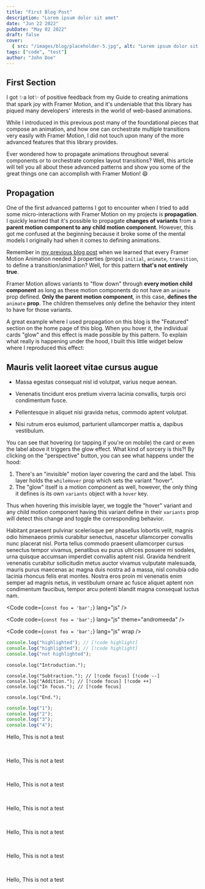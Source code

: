 ```yaml
---
title: "First Blog Post"
description: "Lorem ipsum dolor sit amet"
date: "Jun 22 2022"
pubDate: "May 02 2022"
draft: false
cover:
  { src: "/images/blog/placeholder-5.jpg", alt: "Lorem ipsum dolor sit amet" }
tags: ["code", "test"]
author: "John Doe"
---
```



## First Section

I got ✨a lot✨ of positive feedback from my <a class="cursor-pointer no-underline border border-transparent hover:border-b-purple-500 transition-all duration-300">Guide to creating animations that spark joy with Framer Motion</a>, and it's undeniable that this library has piqued many developers' interests in the world of web-based animations.

While I introduced in this previous post many of the foundational pieces that compose an animation, and how one can orchestrate multiple transitions very easily with Framer Motion, I did not touch upon many of the more advanced features that this library provides.

Ever wondered how to propagate animations throughout several components or to orchestrate complex layout transitions? Well, this article will tell you all about these advanced patterns and show you some of the great things one can accomplish with Framer Motion! :smile:

## Propagation

One of the first advanced patterns I got to encounter when I tried to add some micro-interactions with Framer Motion on my projects is **propagation**. I quickly learned that it's possible to propagate **changes of variants** from a **parent motion component to any child motion component**. However, this got me confused at the beginning because it broke some of the mental models I originally had when it comes to defining animations.

Remember in <a class="cursor-pointer no-underline border border-transparent hover:border-b-purple-500 transition-all duration-300" href="/blog/first-blog">my previous blog post</a> when we learned that every Framer Motion Animation needed 3 properties (props) `initial`, `animate`, `transition`, to define a transition/animation? Well, for this pattern **that's not entirely true**.

Framer Motion allows variants to "flow down" through **every motion child component** as long as these motion components do not have an `animate` prop defined. **Only the parent motion component**, in this case, **defines the** `animate` **prop**. The children themselves only define the behavior they intent to have for those variants.

A great example where I used propagation on this blog is the "Featured" section on the home page of this blog. When you hover it, the individual cards "glow" and this effect is made possible by this pattern. To explain what really is happening under the hood, I built this little widget below where I reproduced this effect:

## Mauris velit laoreet vitae cursus augue

- Massa egestas consequat nisl id volutpat, varius neque aenean.

- Venenatis tincidunt eros pretium viverra lacinia convallis, turpis orci condimentum fusce.

- Pellentesque in aliquet nisi gravida netus, commodo aptent volutpat.

- Nisi rutrum eros euismod, parturient ullamcorper mattis a, dapibus vestibulum.

You can see that hovering (or tapping if you're on mobile) the card or even the label above it triggers the glow effect. What kind of sorcery is this?! By clicking on the "perspective" button, you can see what happens under the hood:

1. There's an "invisible" motion layer covering the card and the label. This layer holds the `whileHover` prop which sets the variant "hover".
2. The "glow" itself is a motion component as well, however, the only thing it defines is its own `variants` object with a `hover` key.

Thus when hovering this invisible layer, we toggle the "hover" variant and any child motion component having this variant define in their `variants` prop will detect this change and toggle the corresponding behavior.

Habitant praesent pulvinar scelerisque per phasellus lobortis velit, magnis odio himenaeos primis curabitur senectus, nascetur ullamcorper convallis nunc placerat nisl. Porta tellus commodo praesent ullamcorper cursus senectus tempor vivamus, penatibus eu purus ultrices posuere mi sodales, urna quisque accumsan imperdiet convallis aptent nisl. Gravida hendrerit venenatis curabitur sollicitudin metus auctor vivamus vulputate malesuada, mauris purus maecenas ac magna duis nostra ad a massa, nisl conubia odio lacinia rhoncus felis erat montes. Nostra eros proin mi venenatis enim semper ad magnis netus, in vestibulum ornare ac fusce aliquet aptent non condimentum faucibus, tempor arcu potenti blandit magna consequat luctus nam.

<Code code={`const foo = 'bar';`} lang="js" />

<Code code={`const foo = 'bar';`} lang="js" theme="andromeeda" />

<Code code={`const foo = 'bar';`} lang="js" wrap />

```ts
console.log("highlighted"); // [!code highlight]
console.log("highlighted"); // [!code highlight]
console.log("not highlighted");
```

```tsx
console.log("Introduction.");

console.log("Subtraction."); // [!code focus] [!code --]
console.log("Addition."); // [!code focus] [!code ++]
console.log("In focus."); // [!code focus]

console.log("End.");
```

```js {1,3-4}
console.log("1");
console.log("2");
console.log("3");
console.log("4");
```

<CardHint type="info" title="Template Info Callout">
  <p className="my-0">Hello, This is not a test</p>
</CardHint>

<br />

<CardHint type="error" title="Template Error Callout">
  <p className="my-0">Hello, This is not a test</p>
</CardHint>

<br />

<CardHint type="warning" title="Template Warning Callout">
  <p className="my-0">Hello, This is not a test</p>
</CardHint>

<br />

<CardHint type="info">
  <p className="my-0">Hello, This is not a test</p>
</CardHint>

<br />

<CardHint type="error">
  <p className="my-0">Hello, This is not a test</p>
</CardHint>

<br />

<CardHint type="warning">
  <p className="my-0">Hello, This is not a test</p>
</CardHint>

<br />

<CardHint type="warning" calloutText="What about those matrices?!">
  <p className="my-0">Hello, This is not a test</p>
</CardHint>
